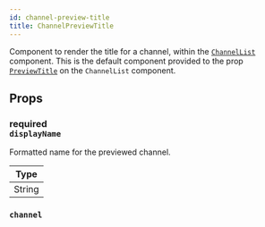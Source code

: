 ```yaml
---
id: channel-preview-title
title: ChannelPreviewTitle
---
```



Component to render the title for a channel, within the [`ChannelList`](../core-components/channel-list.mdx) component.
This is the default component provided to the prop [`PreviewTitle`](../core-components/channel-list.mdx#previewtitle) on the `ChannelList` component.

## Props

### <div class="label description required">required</div> `displayName`

Formatted name for the previewed channel.

| Type   |
| ------ |
| String |

### `channel`

<Channel />

